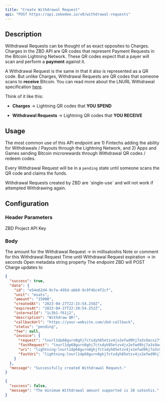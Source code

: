 ```yaml
---
title: "Create Withdrawal Request"
api: "POST https://api.zebedee.io/v0/withdrawal-requests"
---
```


## Description

Withdrawal Requests can be thought of as exact opposites to Charges. Charges in the ZBD API are QR codes that represent Payment Requests in the Bitcoin Lightning Network. These QR codes expect that a payer will scan and perform a **payment** against it.

A Withdrawal Request is the same in that it also is represented as a QR code. But unlike Charges, Withdrawal Requests are QR codes that someone scans to **receive** Bitcoin. You can read more about the LNURL Withdrawal specification [here](https://github.com/lnurl/luds/blob/luds/03.md).

Think of it like this:

- **Charges** -> Lightning QR codes that **YOU SPEND**

- **Withdrawal Requests** -> Lightning QR codes that **YOU RECEIVE**

## Usage

The most common use of this API endpoint are 1) Fintechs adding the ability for Withdrawals / Payouts through the Lightning Network, and 2) Apps and Games sending Bitcoin microrewards through Withdrawal QR codes / redeem codes.

Every Withdrawal Request will be in a `pending` state until someone scans the QR code and claims the funds.

<Info>
Withdrawal Requests created by ZBD are `single-use` and will not work if attempted Withdrawing again.
</Info>

## Configuration

### Header Parameters

<ParamField required header="Content-Type" default="application/json" type="application/json" />

<ParamField required header="apikey" type="string">
  ZBD Project API Key
</ParamField>

### Body

<ParamField required body="amount" type="string">
  The amount for the Withdrawal Request -> in millisatoshis
</ParamField>

<ParamField initialValue="‎" body="description" type="string">
  Note or comment for this Withdrawal Request
</ParamField>

<ParamField initialValue={1} body="expiresIn" type="number">
  Time until Withdrawal Request expiration -> in seconds
</ParamField>

<ParamField initialValue="‎" body="internalId" type="string">
  Open metadata string property
</ParamField>

<ParamField initialValue="‎" body="callbackUrl" type="string">
  The endpoint ZBD will POST Charge updates to
</ParamField>

<CodeGroup />

<ResponseExample>

```json 200 Response
{
  "success": true,
  "data": {
    "id": "e54e62d4-9cfa-495d-abb9-9c9f4bc4f2cf",
    "unit": "msats",
    "amount": "15000",
    "createdAt": "2023-04-27T22:15:54.258Z",
    "expiresAt": "2023-04-27T22:20:54.252Z",
    "internalId": "1c3b1-f61j2",
    "description": "Withdraw QR!",
    "callbackUrl": "https://your-website.com/zbd-callback",
    "status": "pending",
    "fee": null,
    "invoice": {
      "request": "lnurl1dp68gurn8ghj7ctsdyh85etzv4jx2efwd9hj7a3s9acxz7tvdaskgtthd96xserjv9mkzmpdwfjhzat9wd6r7um9vdex2apax5exxwpjx9jx2wf4xajnxc3sx4jrwcenv56nwdm9vg6kxwtrx9sk2dtzvsunxce3vymkxef4vycxvwpexd3kxcmpxcmk2d3n8yenswqph63m6",
      "fastRequest": "lnurl1dp68gurn8ghj7ctsdyh85etzv4jx2efwd9hj7a3s9acxz7tvdaskgtthd96xserjv9mkzmpdwfjhzat9wd6r7arpvu7hw6t5dpj8ycth2fjhzat9wd6zv6e3856nycecxgckgefex5mk2vmzxq6kgdmrxdjn2dehv43r2ceevvckzef4vfjrjvmrx9snwcm9x4snqe3c8yekxcmrvymrwefkxvunxwpcyekkjmjhd96xserjv9mkzcnvv57nzdfsxqczvmtp0ptkjargv3exzampvfkx20f3x5crqvpxv3jkvct4d36ygetnvdexjur5d9hku02hd96xserjv9mjq52jyynxxctvd33xzcmt8458garswvaz7tmpwp5ju7n9vfjkget99e5k7tmkxqhhqun0vdjhxuedwa5hg6rywfshwctv94ex2ut4v4ehg5thy6x",
      "uri": "lightning:lnurl1dp68gurn8ghj7ctsdyh85etzv4jx2efwd9hj7a3s9acxz7tvdaskgtthd96xserjv9mkzmpdwfjhzat9wd6r7um9vdex2apax5exxwpjx9jx2wf4xajnxc3sx4jrwcenv56nwdm9vg6kxwtrx9sk2dtzvsunxce3vymkxef4vycxvwpexd3kxcmpxcmk2d3n8yenswqph63m6",
      "fastUri": "lightning:lnurl1dp68gurn8ghj7ctsdyh85etzv4jx2efwd9hj7a3s9acxz7tvdaskgtthd96xserjv9mkzmpdwfjhzat9wd6r7arpvu7hw6t5dpj8ycth2fjhzat9wd6zv6e3856nycecxgckgefex5mk2vmzxq6kgdmrxdjn2dehv43r2ceevvckzef4vfjrjvmrx9snwcm9x4snqe3c8yekxcmrvymrwefkxvunxwpcyekkjmjhd96xserjv9mkzcnvv57nzdfsxqczvmtp0ptkjargv3exzampvfkx20f3x5crqvpxv3jkvct4d36ygetnvdexjur5d9hku02hd96xserjv9mjq52jyynxxctvd33xzcmt8458garswvaz7tmpwp5ju7n9vfjkget99e5k7tmkxqhhqun0vdjhxuedwa5hg6rywfshwctv94ex2ut4v4ehg5thy6x"
    }
  },
  "message": "Successfully created Withdrawal Request."
}
```

```json 400 Response
{
  "success": false,
  "message": "The minimum Withdrawal amount supported is 10 satoshis."
}
```

</ResponseExample>

